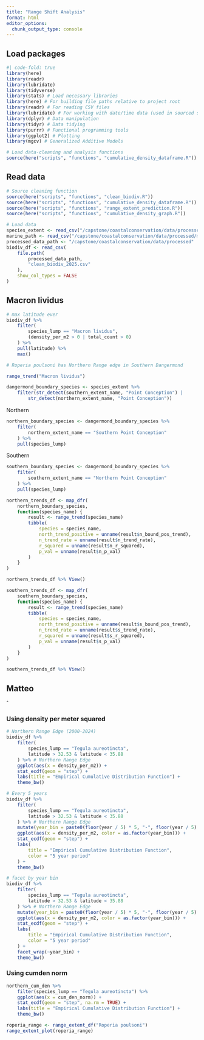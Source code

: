 ```yaml
---
title: "Range Shift Analysis"
format: html
editor_options: 
  chunk_output_type: console
---
```


## Load packages
```r
#| code-fold: true
library(here)
library(readr)
library(lubridate)
library(tidyverse)
library(stats) # Load necessary libraries
library(here) # For building file paths relative to project root
library(readr) # For reading CSV files
library(lubridate) # For working with date/time data (used in sourced scripts)
library(dplyr) # Data manipulation
library(tidyr) # Data tidying
library(purrr) # Functional programming tools
library(ggplot2) # Plotting
library(mgcv) # Generalized Additive Models

# Load data-cleaning and analysis functions
source(here("scripts", "functions", "cumulative_density_dataframe.R"))


```

## Read data
```r
# Source cleaning function
source(here("scripts", "functions", "clean_biodiv.R"))
source(here("scripts", "functions", "cumulative_density_dataframe.R"))
source(here("scripts", "functions", "range_extent_prediction.R"))
source(here("scripts", "functions", "cumulative_density_graph.R"))
```

```r
# Load data
species_extent <- read_csv("/capstone/coastalconservation/data/processed/species_extent.csv")
marine_path <- read_csv("/capstone/coastalconservation/data/processed/marine_site_segments.csv") # Load processed datasets
processed_data_path <- "/capstone/coastalconservation/data/processed"
biodiv_df <- read_csv(
    file.path(
        processed_data_path,
        "clean_biodiv_2025.csv"
    ),
    show_col_types = FALSE
)
```

## Macron lividus
```r
# max latitude ever
biodiv_df %>%
    filter(
        species_lump == "Macron lividus",
        (density_per_m2 > 0 | total_count > 0)
    ) %>%
    pull(latitude) %>%
    max()

# Roperia poulsoni has Northern Range edge in Southern Dangermond

range_trend("Macron lividus")
```

```r
dangermond_boundary_species <- species_extent %>%
    filter(str_detect(southern_extent_name, "Point Conception") |
        str_detect(northern_extent_name, "Point Conception"))
```

Northern
```r
northern_boundary_species <- dangermond_boundary_species %>%
    filter(
        northern_extent_name == "Southern Point Conception"
    ) %>%
    pull(species_lump)
```

Southern
```r
southern_boundary_species <- dangermond_boundary_species %>%
    filter(
        southern_extent_name == "Northern Point Conception"
    ) %>%
    pull(species_lump)
```

```r
northern_trends_df <- map_dfr(
    northern_boundary_species,
    function(species_name) {
        result <- range_trend(species_name)
        tibble(
            species = species_name,
            north_trend_positive = unname(result$n_bound_pos_trend),
            n_trend_rate = unname(result$n_trend_rate), 
            r_squared = unname(result$n_r_squared),
            p_val = unname(result$n_p_val)
        )
    }
)
```

```r
northern_trends_df %>% View()
```

```r
southern_trends_df <- map_dfr(
    southern_boundary_species,
    function(species_name) {
        result <- range_trend(species_name)
        tibble(
            species = species_name,
            north_trend_positive = unname(result$s_bound_pos_trend),
            n_trend_rate = unname(result$s_trend_rate),
            r_squared = unname(result$s_r_squared),
            p_val = unname(result$s_p_val)
        )
    }
)
```

```r
southern_trends_df %>% View()
```

## Matteo
ˆ

### Using density per meter squared
```r
# Northern Range Edge (2000-2024)
biodiv_df %>%
    filter(
        species_lump == "Tegula aureotincta",
        latitude > 32.53 & latitude < 35.88
    ) %>% # Northern Range Edge
    ggplot(aes(x = density_per_m2)) +
    stat_ecdf(geom = "step") +
    labs(title = "Empirical Cumulative Distribution Function") +
    theme_bw()

# Every 5 years
biodiv_df %>%
    filter(
        species_lump == "Tegula aureotincta",
        latitude > 32.53 & latitude < 35.88
    ) %>% # Northern Range Edge
    mutate(year_bin = paste0(floor(year / 5) * 5, "-", floor(year / 5) * 5 + 4)) %>%
    ggplot(aes(x = density_per_m2, color = as.factor(year_bin))) +
    stat_ecdf(geom = "step") +
    labs(
        title = "Empirical Cumulative Distribution Function",
        color = "5 year period"
    ) +
    theme_bw()

# facet by year bin
biodiv_df %>%
    filter(
        species_lump == "Tegula aureotincta",
        latitude > 32.53 & latitude < 35.88
    ) %>% # Northern Range Edge
    mutate(year_bin = paste0(floor(year / 5) * 5, "-", floor(year / 5) * 5 + 4)) %>%
    ggplot(aes(x = density_per_m2, color = as.factor(year_bin))) +
    stat_ecdf(geom = "step") +
    labs(
        title = "Empirical Cumulative Distribution Function",
        color = "5 year period"
    ) +
    facet_wrap(~year_bin) +
    theme_bw()
```

### Using cumden norm
```r
northern_cum_den %>%
    filter(species_lump == "Tegula aureotincta") %>%
    ggplot(aes(x = cum_den_norm)) +
    stat_ecdf(geom = "step", na.rm = TRUE) +
    labs(title = "Empirical Cumulative Distribution Function") +
    theme_bw()
```


```r
roperia_range <- range_extent_df("Roperia poulsoni")
range_extent_plot(roperia_range)
```